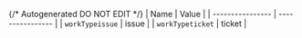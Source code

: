 {/* Autogenerated DO NOT EDIT  */}
| Name             | Value            |
| ---------------- | ---------------- |
| `workTypeissue`  | issue            |
| `workTypeticket` | ticket           |